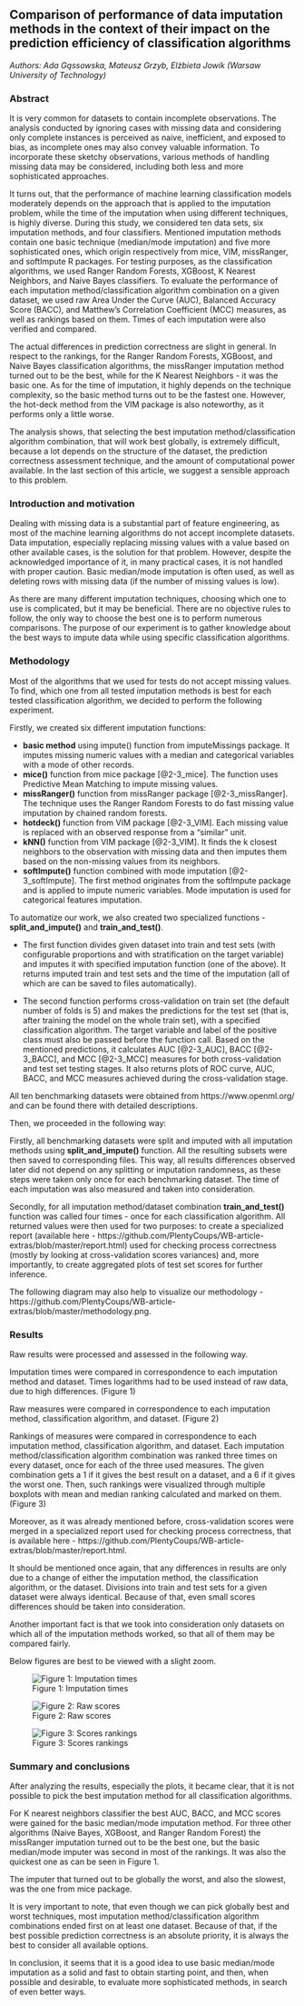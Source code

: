 ## Comparison of performance of data imputation methods in the context of their impact on the prediction efficiency of classification algorithms

*Authors: Ada Gąssowska, Mateusz Grzyb, Elżbieta Jowik (Warsaw University of Technology)*
  
### Abstract
  
It is very common for datasets to contain incomplete observations. The analysis conducted by ignoring cases with missing data and considering only complete instances is perceived as naive, inefficient, and exposed to bias, as incomplete ones may also convey valuable information. To incorporate these sketchy observations, various methods of handling missing data may be considered, including both less and more sophisticated approaches.

It turns out, that the performance of machine learning classification models moderately depends on the approach that is applied to the imputation problem, while the time of the imputation when using different techniques, is highly diverse. During this study, we considered ten data sets, six imputation methods, and four classifiers. Mentioned imputation methods contain one basic technique (median/mode imputation) and five more sophisticated ones, which origin respectively from mice, VIM, missRanger, and softImpute R packages. For testing purposes, as the classification algorithms, we used Ranger Random Forests, XGBoost, K Nearest Neighbors, and Naive Bayes classifiers. To evaluate the performance of each imputation method/classification algorithm combination on a given dataset, we used raw Area Under the Curve (AUC), Balanced Accuracy Score (BACC), and Matthew's Correlation Coefficient (MCC) measures, as well as rankings based on them. Times of each imputation were also verified and compared.

The actual differences in prediction correctness are slight in general. In respect to the rankings, for the Ranger Random Forests, XGBoost, and Naive Bayes classification algorithms, the missRanger imputation method turned out to be the best, while for the K Nearest Neighbors - it was the basic one.  As for the time of imputation, it highly depends on the technique complexity, so the basic method turns out to be the fastest one. However, the hot-deck method from the VIM package is also noteworthy, as it performs only a little worse.

The analysis shows, that selecting the best imputation method/classification algorithm combination, that will work best globally, is extremely difficult, because a lot depends on the structure of the dataset, the prediction correctness assessment technique, and the amount of computational power available. In the last section of this article, we suggest a sensible approach to this problem.
  
### Introduction and motivation
  
Dealing with missing data is a substantial part of feature engineering, as most of the machine learning algorithms do not accept incomplete datasets. Data imputation, especially replacing missing values with a value based on other available cases, is the solution for that problem. However, despite the acknowledged importance of it, in many practical cases, it is not handled with proper caution. Basic median/mode imputation is often used, as well as deleting rows with missing data (if the number of missing values is low). 

As there are many different imputation techniques, choosing which one to use is complicated, but it may be beneficial. There are no objective rules to follow, the only way to choose the best one is to perform numerous comparisons. The purpose of our experiment is to gather knowledge about the best ways to impute data while using specific classification algorithms.
  
### Methodology

Most of the algorithms that we used for tests do not accept missing values. To find, which one from all tested imputation methods is best for each tested classification algorithm, we decided to perform the following experiment.

Firstly, we created six different imputation functions:

* **basic method** using impute() function from imputeMissings package. It imputes missing numeric values with a  median and categorical variables with a mode of other records.
* **mice()** function from mice package [@2-3_mice]. The function uses Predictive Mean Matching to impute missing values.
* **missRanger()** function from missRanger package [@2-3_missRanger]. The technique uses the Ranger Random Forests to do fast missing value imputation by chained random forests.
* **hotdeck()** function from VIM package [@2-3_VIM]. Each missing value is replaced with an observed response from a “similar” unit.
* **kNN()** function from VIM package [@2-3_VIM]. It finds the k closest neighbors to the observation with missing data and then imputes them based on the non-missing values from its neighbors.
* **softImpute()** function combined with mode imputation [@2-3_softImpute]. The first method originates from the softImpute package and is applied to impute numeric variables. Mode imputation is used for categorical features imputation. 

To automatize our work, we also created two specialized functions - **split_and_impute()** and  **train_and_test()**.

* The first function divides given dataset into train and test sets (with configurable proportions and with stratification on the target variable) and imputes it with specified imputation function (one of the above). It returns imputed train and test sets and the time of the imputation (all of which are can be saved to files automatically).

* The second function performs cross-validation on train set (the default number of folds is 5) and makes the predictions for the test set (that is, after training the model on the whole train set), with a specified classification algorithm. The target variable and label of the positive class must also be passed before the function call. Based on the mentioned predictions, it calculates AUC [@2-3_AUC], BACC [@2-3_BACC], and MCC [@2-3_MCC] measures for both cross-validation and test set testing stages. It also returns plots of ROC curve, AUC, BACC, and MCC measures achieved during the cross-validation stage. 

All ten benchmarking datasets were obtained from https://www.openml.org/ and can be found there with detailed descriptions.

Then, we proceeded in the following way:

Firstly, all benchmarking datasets were split and imputed with all imputation methods using **split_and_impute()** function. All the resulting subsets were then saved to corresponding files. This way, all results differences observed later did not depend on any splitting or imputation randomness, as these steps were taken only once for each benchmarking dataset. The time of each imputation was also measured and taken into consideration.

Secondly, for all imputation method/dataset combination **train_and_test()** function was called four times - once for each classification algorithm. All returned values were then used for two purposes: to create a specialized report (available here - https://github.com/PlentyCoups/WB-article-extras/blob/master/report.html) used for checking process correctness (mostly by looking at cross-validation scores variances) and, more importantly, to create aggregated plots of test set scores for further inference.

The following diagram may also help to visualize our methodology - https://github.com/PlentyCoups/WB-article-extras/blob/master/methodology.png.

### Results

Raw results were processed and assessed in the following way.

Imputation times were compared in correspondence to each imputation method and dataset. Times logarithms had to be used instead of raw data, due to high differences. (Figure 1)

Raw measures were compared in correspondence to each imputation method, classification algorithm, and dataset. (Figure 2)

Rankings of measures were compared in correspondence to each imputation method, classification algorithm, and dataset. Each imputation method/classification algorithm combination was ranked three times on every dataset, once for each of the three used measures. The given combination gets a 1 if it gives the best result on a dataset, and a 6 if it gives the worst one. Then, such rankings were visualized through multiple boxplots with mean and median ranking calculated and marked on them. (Figure 3)

Moreover, as it was already mentioned before, cross-validation scores were merged in a specialized report used for checking process correctness, that is available here - https://github.com/PlentyCoups/WB-article-extras/blob/master/report.html.

It should be mentioned once again, that any differences in results are only due to a change of either the imputation method, the classification algorithm, or the dataset. Divisions into train and test sets for a given dataset were always identical. Because of that, even small scores differences should be taken into consideration.

Another important fact is that we took into consideration only datasets on which all of the imputation methods worked, so that all of them may be compared fairly.

Below figures are best to be viewed with a slight zoom.

![Figure 1: Imputation times](./images/2-3-times_plot.png)

![Figure 2: Raw scores](./images/2-3-measures_plot.png)

![Figure 3: Scores rankings](./images/2-3-rankings_plot.png)

### Summary and conclusions 

After analyzing the results, especially the plots, it became clear, that it is not possible to pick the best imputation method for all classification algorithms.

For K nearest neighbors classifier the best AUC, BACC, and MCC scores were gained for the basic median/mode imputation method. For three other algorithms (Naive Bayes, XGBoost, and Ranger Random Forest) the missRanger imputation turned out to be the best one, but the basic median/mode imputer was second in most of the rankings. It was also the quickest one as can be seen in Figure 1.

The imputer that turned out to be globally the worst, and also the slowest, was the one from mice package.

It is very important to note, that even though we can pick globally best and worst techniques, most imputation method/classification algorithm combinations ended first on at least one dataset. Because of that, if the best possible prediction correctness is an absolute priority, it is always the best to consider all available options.

In conclusion, it seems that it is a good idea to use basic median/mode imputation as a solid and fast to obtain starting point, and then, when possible and desirable, to evaluate more sophisticated methods, in search of even better ways.
